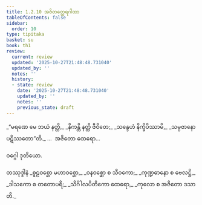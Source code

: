 ```yaml
---
title: 1.2.10 အဇိတတ္ထေရဂါထာ
tableOfContents: false
sidebar:
  order: 10
type: tipitaka
basket: su
book: th1
review:
  current: review
  updated: '2025-10-27T21:48:48.731040'
  updated_by: ''
  notes: ''
  history:
  - state: review
    date: '2025-10-27T21:48:48.731040'
    updated_by: ''
    notes: ''
    previous_state: draft
---
```



<ReviewStatus review={frontmatter.review} showDetails={true} />

<HypothesisAnnotation frontmatter={frontmatter} />

<DynamicBreadcrumb />

<Division number="20" book="th1" e="ch" v="19" p="224">

<Paragraph number="46" type="verses" book="th1">
_“မရဏေ မေ ဘယံ နတ္ထိ,_  
_နိကန္တိ နတ္ထိ ဇီဝိတေ;_  
_သန္ဒေဟံ နိက္ခိပိဿာမိ,_  
_သမ္ပဇာနော ပဋိဿတော”တိ._  


</Paragraph>
</Division>

<Paragraph number="47" type="center" book="th1">
…  အဇိတော ထေရော…

  
ဝဂ္ဂေါ ဒုတိယော.



</Paragraph>

<Paragraph number="48" type="center" book="th1">
တဿုဒ္ဒါနံ


</Paragraph>

<Paragraph number="49" type="verses" book="th1">
_စူဠဝစ္ဆော မဟာဝစ္ဆော,_  
_ဝနဝစ္ဆော စ သီဝကော;_  
_ကုဏ္ဍဓာနော စ ဗေလဋ္ဌိ,_  
_ဒါသကော စ တတောပရိ;_  
_သိင်္ဂါလပိတိကော ထေရော,_  
_ကုလော စ အဇိတော ဒသာတိ._
</Paragraph>